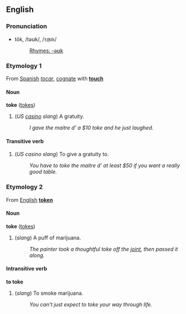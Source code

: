==English==
===Pronunciation===
*tōk, /təʊk/, /<tt>t@Uk</tt>/
*:[[Rhymes:English:-əʊk|Rhymes: -əʊk]]

===Etymology 1===
From [[Spanish]] ''[[tocar]]'', [[cognate]] with '''[[touch]]'''

====Noun====
'''toke''' ([[tokes]])

# (''US [[casino]] slang'') A gratuity.
#: ''I gave the maitre d’ a $10 toke and he just laughed.''

====Transitive verb====
# (''US casino slang'') To give a gratuity to.
#: ''You have to toke the maitre d’ at least $50 if you want a really good table.''

===Etymology 2===
From [[English]] '''[[token]]'''

====Noun====
'''toke''' ([[tokes]])

# (''slang'') A puff of marijuana.
#: ''The painter took a thoughtful toke off the [[joint]], then passed it along.''

====Intransitive verb====
'''to toke'''

# (''slang'') To smoke marijuana.
#: ''You can't just expect to toke your way through life.''